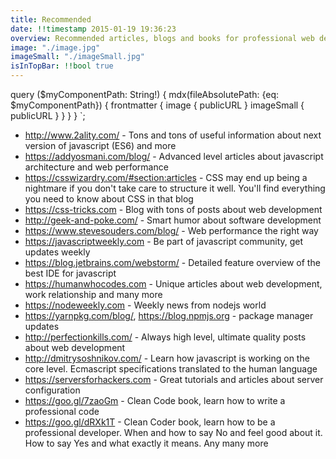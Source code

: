 ```yaml
---
title: Recommended
date: !!timestamp 2015-01-19 19:36:23
overview: Recommended articles, blogs and books for professional web developers
image: "./image.jpg"
imageSmall: "./imageSmall.jpg"
isInTopBar: !!bool true
---
```

query ($myComponentPath: String!) {
    mdx(fileAbsolutePath: {eq: $myComponentPath}) {
        frontmatter {
            image {
                publicURL
            }
            imageSmall {
                publicURL
            }
        }
    }
}
`;

- http://www.2ality.com/ - Tons and tons of useful information about next version of javascript (ES6) and more
- https://addyosmani.com/blog/ - Advanced level articles about javascript architecture and web performance
- https://csswizardry.com/#section:articles - CSS may end up being a nightmare if you don't take care to structure it well. You'll find everything you need to know about CSS in that blog
- https://css-tricks.com - Blog with tons of posts about web development
- http://geek-and-poke.com/ - Smart humor about software development
- https://www.stevesouders.com/blog/ - Web performance the right way
- https://javascriptweekly.com - Be part of javascript community, get updates weekly
- https://blog.jetbrains.com/webstorm/ - Detailed feature overview of the best IDE for javascript
- https://humanwhocodes.com - Unique articles about web development, work relationship and many more
- https://nodeweekly.com - Weekly news from nodejs world
- https://yarnpkg.com/blog/, https://blog.npmjs.org - package manager updates
- http://perfectionkills.com/ - Always high level, ultimate quality posts about web development
- http://dmitrysoshnikov.com/ - Learn how javascript is working on the core level. Ecmascript specifications translated to the human language
- https://serversforhackers.com - Great tutorials and articles about server configuration
- https://goo.gl/7zaoGm - Clean Code book, learn how to write a professional code
- https://goo.gl/dRXk1T - Clean Coder book, learn how to be a professional developer. When and how to say No and feel good about it. How to say Yes and what exactly it means. Any many more